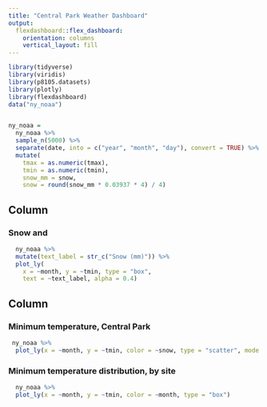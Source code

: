 ```yaml
---
title: "Central Park Weather Dashboard"
output:  
  flexdashboard::flex_dashboard:
    orientation: columns
    vertical_layout: fill
---
```


```r
library(tidyverse)
library(viridis)
library(p8105.datasets)
library(plotly)
library(flexdashboard)
data("ny_noaa")


ny_noaa = 
  ny_noaa %>%
  sample_n(5000) %>%
  separate(date, into = c("year", "month", "day"), convert = TRUE) %>% 
  mutate(
    tmax = as.numeric(tmax),
    tmin = as.numeric(tmin),
    snow_mm = snow,
    snow = round(snow_mm * 0.03937 * 4) / 4)
```

 
Column {data-width=650}
-----------------------------------------------------------------------

### Snow and 

```r
  ny_noaa %>% 
  mutate(text_label = str_c("Snow (mm)")) %>% 
  plot_ly(
    x = ~month, y = ~tmin, type = "box", 
    text = ~text_label, alpha = 0.4)
```

Column {data-width=350}
-----------------------------------------------------------------------

### Minimum temperature, Central Park

```r
 ny_noaa %>% 
  plot_ly(x = ~month, y = ~tmin, color = ~snow, type = "scatter", mode = "lines", fill = "tozeroy")
```

### Minimum temperature distribution, by site

```r
  ny_noaa %>% 
  plot_ly(x = ~month, y = ~tmin, color = ~month, type = "box")
```

